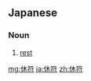 ==Japanese==
{{ja-kanjitab|きゅう|ふ|yomi=on}}

===Noun===
{{ja-noun|きゅうふ}}

# {{lb|ja|music|sort=きゅうふ}} [[rest]]

[[mg:休符]]
[[ja:休符]]
[[zh:休符]]